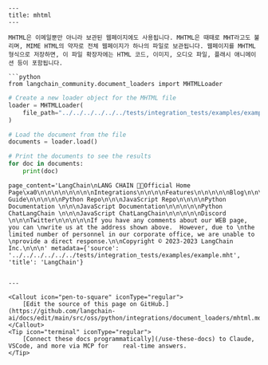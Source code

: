 ```mdx
---
title: mhtml
---

MHTML은 이메일뿐만 아니라 보관된 웹페이지에도 사용됩니다. MHTML은 때때로 MHT라고도 불리며, MIME HTML의 약자로 전체 웹페이지가 하나의 파일로 보관됩니다. 웹페이지를 MHTML 형식으로 저장하면, 이 파일 확장자에는 HTML 코드, 이미지, 오디오 파일, 플래시 애니메이션 등이 포함됩니다.

```python
from langchain_community.document_loaders import MHTMLLoader
```

```python
# Create a new loader object for the MHTML file
loader = MHTMLLoader(
    file_path="../../../../../../tests/integration_tests/examples/example.mht"
)

# Load the document from the file
documents = loader.load()

# Print the documents to see the results
for doc in documents:
    print(doc)
```

```output
page_content='LangChain\nLANG CHAIN 🦜️🔗Official Home Page\xa0\n\n\n\n\n\n\n\nIntegrations\n\n\n\nFeatures\n\n\n\n\nBlog\n\n\n\nConceptual Guide\n\n\n\n\nPython Repo\n\n\nJavaScript Repo\n\n\n\nPython Documentation \n\n\nJavaScript Documentation\n\n\n\n\nPython ChatLangChain \n\n\nJavaScript ChatLangChain\n\n\n\n\nDiscord \n\n\nTwitter\n\n\n\n\nIf you have any comments about our WEB page, you can \nwrite us at the address shown above.  However, due to \nthe limited number of personnel in our corporate office, we are unable to \nprovide a direct response.\n\nCopyright © 2023-2023 LangChain Inc.\n\n\n' metadata={'source': '../../../../../../tests/integration_tests/examples/example.mht', 'title': 'LangChain'}
```
```

---

<Callout icon="pen-to-square" iconType="regular">
    [Edit the source of this page on GitHub.](https://github.com/langchain-ai/docs/edit/main/src/oss/python/integrations/document_loaders/mhtml.mdx)
</Callout>
<Tip icon="terminal" iconType="regular">
    [Connect these docs programmatically](/use-these-docs) to Claude, VSCode, and more via MCP for    real-time answers.
</Tip>
